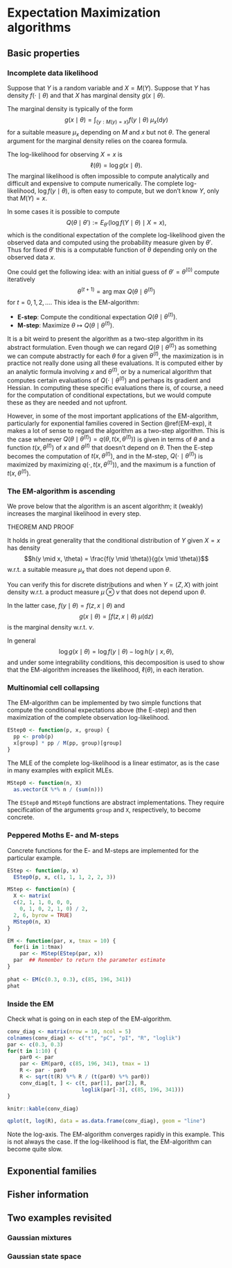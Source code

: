 # Expectation Maximization algorithms {#em}

## Basic properties 

### Incomplete data likelihood

Suppose that $Y$ is a random variable and $X = M(Y)$. Suppose that $Y$ has density 
$f(\cdot \mid \theta)$ and that $X$ has marginal density $g(x \mid \theta)$. 

The marginal density is typically of the form 
$$g(x \mid \theta) = \int_{\{y: M(y) = x\}} f(y \mid \theta) \ \mu_x(\mathrm{d} y)$$
for a suitable measure $\mu_x$ depending on $M$ and $x$ but not $\theta$. 
The general argument for the marginal density relies on the coarea formula. 

The log-likelihood for observing $X = x$ is
$$\ell(\theta) = \log g(x \mid \theta).$$ 
The marginal likelihood is often 
impossible to compute analytically and difficult and expensive to compute 
numerically. The complete log-likelihood, $\log f(y \mid \theta)$, is often easy to 
compute, but we don't know $Y$, only that $M(Y) = x$.

In some cases it is possible to compute 
$$Q(\theta \mid \theta') := E_{\theta'}(\log f(Y \mid \theta) \mid X = x),$$
which is the conditional expectation of the complete log-likelihood given 
the observed data and computed using the probability measure given by $\theta'$.
Thus for fixed $\theta'$ this is a computable function of $\theta$ depending
only on the observed data $x$. 

One could get the following idea: with an initial guess of 
$\theta' = \theta^{(0)}$ compute iteratively
$$\theta^{(t + 1)} = \textrm{arg max} \ Q(\theta \mid \theta^{(t)})$$
 for $t = 0, 1, 2, \ldots$. This idea is the EM-algorithm:

* **E-step**: Compute the conditional expectation $Q(\theta \mid \theta^{(t)})$. 
* **M-step**: Maximize $\theta \mapsto Q(\theta \mid \theta^{(t)})$. 

It is a bit weird to present the algorithm as a two-step algorithm in its abstract 
formulation. Even though we can regard $Q(\theta \mid \theta^{(t)})$ as 
something we can compute abstractly for each $\theta$ for a given $\theta^{(t)}$, 
the maximization is in practice not really done using all these evaluations. It is 
computed either by an analytic formula involving $x$ and $\theta^{(t)}$, or by a 
numerical algorithm that computes certain evaluations of $Q( \cdot \mid \theta^{(t)})$
and perhaps its gradient and Hessian. In computing these specific evaluations 
there is, of course, a need for the computation of conditional expectations,
but we would compute these as they are needed and not upfront.

However, in some of the most important applications of the EM-algorithm, particularly 
for exponential families covered in Section \@ref(EM-exp), it makes a lot of sense to regard
the algorithm as a two-step algorithm. This is the case whenever 
$Q(\theta \mid \theta^{(t)}) = q(\theta, t(x, \theta^{(t)}))$ is given 
in terms of $\theta$ and a function $t(x, \theta^{(t)})$ of $x$ and $\theta^{(t)}$ 
that doesn't depend on $\theta$. Then the E-step becomes the computation of 
$t(x, \theta^{(t)})$, and in the M-step, $Q(\cdot \mid \theta^{(t)})$ is 
maximized by maximizing $q(\cdot, t(x, \theta^{(t)}))$, 
and the maximum is a function of $t(x, \theta^{(t)})$. 


### The EM-algorithm is ascending

We prove below that the algorithm is an ascent algorithm; it (weakly) increases the marginal likelihood 
in every step.

THEOREM AND PROOF

It holds in great generality that the conditional distribution of $Y$ given $X = x$ has density 
$$h(y \mid x, \theta) = \frac{f(y \mid \theta)}{g(x \mid \theta)}$$
w.r.t. a suitable measure $\mu_x$ that does not depend upon $\theta$. 

You can verify this for discrete distributions and when 
$Y = (Z, X)$ with joint density w.r.t. a product measure $\mu \otimes \nu$ that does not depend upon $\theta$. 

In the latter case, $f(y \mid \theta) = f(z, x \mid \theta)$ and 
$$g(x \mid \theta) = \int f(z, x \mid \theta) \ \mu(\mathrm{d} z)$$
is the marginal density w.r.t. $\nu$. 

In general 
$$\log g(x \mid \theta) = \log f(y \mid \theta) - \log h(y \mid x, \theta),$$
and under some integrability conditions, this decomposition is used to show
that the EM-algorithm increases the likelihood, $\ell(\theta)$, in each iteration.

### Multinomial cell collapsing

The EM-algorithm can be implemented by two simple functions that compute
the conditional expectations above (the E-step) and then maximization 
of the complete observation log-likelihood.

```r
EStep0 <- function(p, x, group) {
  pp <- prob(p)
  x[group] * pp / M(pp, group)[group]
}
```

The MLE of the complete log-likelihood is a linear estimator, 
as is the case in many examples with explicit MLEs.

```r
MStep0 <- function(n, X)
  as.vector(X %*% n / (sum(n)))
```

The `EStep0` and `MStep0` functions are abstract implementations. They require 
specification of the arguments `group` and `X`, respectively, to become concrete. 

### Peppered Moths E- and M-steps

Concrete functions for the E- and M-steps are implemented for the particular 
example.

```r
EStep <- function(p, x)
  EStep0(p, x, c(1, 1, 1, 2, 2, 3))

MStep <- function(n) {
  X <- matrix(
  c(2, 1, 1, 0, 0, 0,
    0, 1, 0, 2, 1, 0) / 2,
  2, 6, byrow = TRUE)
  MStep0(n, X)
}
```

```r
EM <- function(par, x, tmax = 10) {
  for(i in 1:tmax) 
    par <- MStep(EStep(par, x))
  par  ## Remember to return the parameter estimate
}
  
phat <- EM(c(0.3, 0.3), c(85, 196, 341))
phat
```


### Inside the EM

Check what is going on in each step of the EM-algorithm.

```r
conv_diag <- matrix(nrow = 10, ncol = 5)
colnames(conv_diag) <- c("t", "pC", "pI", "R", "loglik")
par <- c(0.3, 0.3)
for(t in 1:10) {
    par0 <- par
    par <- EM(par0, c(85, 196, 341), tmax = 1)
    R <- par - par0
    R <- sqrt(t(R) %*% R / (t(par0) %*% par0))
    conv_diag[t, ] <- c(t, par[1], par[2], R, 
                        loglik(par[-3], c(85, 196, 341)))
}
```


```r
knitr::kable(conv_diag)
```


```r
qplot(t, log(R), data = as.data.frame(conv_diag), geom = "line")
```

Note the log-axis. The EM-algorithm converges rapidly in this example. 
This is not always the case. If the log-likelihood is flat, the EM-algorithm 
can become quite slow. 

## Exponential families {#EM-exp}

## Fisher information

## Two examples revisited

### Gaussian mixtures

### Gaussian state space